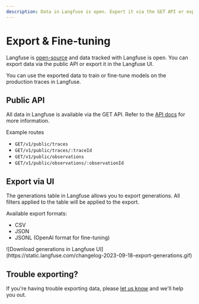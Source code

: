 ```yaml
---
description: Data in Langfuse is open. Export it via the GET API or export it in the UI for fine-tuning models.
---
```


# Export & Fine-tuning

Langfuse is [open-source](/docs/open-source) and data tracked with Langfuse is open. You can export data via the public API or export it in the Langfuse UI.

You can use the exported data to train or fine-tune models on the production traces in Langfuse.

## Public API

All data in Langfuse is available via the GET API. Refer to the [API docs](/docs/api) for more information.

Example routes

- `GET/v1/public/traces`
- `GET/v1/public/traces/:traceId`
- `GET/v1/public/observations`
- `GET/v1/public/observations/:observationId`

## Export via UI

The generations table in Langfuse allows you to export generations. All filters applied to the table will be applied to the export.

Available export formats:

- CSV
- JSON
- JSONL (OpenAI format for fine-tuning)

<Frame>
  ![Download generations in Langfuse
  UI](https://static.langfuse.com/changelog-2023-09-18-export-generations.gif)
</Frame>

## Trouble exporting?

If you're having trouble exporting data, please [let us know](#contact) and we'll help you out.
